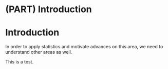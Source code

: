 
# (PART) Introduction {-}

# Introduction {#intro}

In order to apply statistics and motivate advances on this area, we need to understand
other areas as well.

This is a test.

